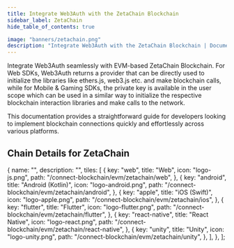 ```yaml
---
title: Integrate Web3Auth with the ZetaChain Blockchain
sidebar_label: ZetaChain
hide_table_of_contents: true

image: "banners/zetachain.png"
description: "Integrate Web3Auth with the ZetaChain Blockchain | Documentation - Web3Auth"
---
```



<SEO
  title="Integrate Web3Auth with the ZetaChain Blockchain"
  description="Integrate Web3Auth with the ZetaChain Blockchain | Documentation - Web3Auth"
  image="https://web3auth.io/docs/banners/zetachain.png"
  slug="/connect-blockchain/evm/zetachain"
/>

Integrate Web3Auth seamlessly with EVM-based ZetaChain Blockchain. For Web SDKs, Web3Auth returns a
provider that can be directly used to initialize the libraries like ethers.js, web3.js etc. and make
blockchain calls, while for Mobile & Gaming SDKs, the private key is available in the user scope
which can be used in a similar way to initialize the respective blockchain interaction libraries and
make calls to the network.

This documentation provides a straightforward guide for developers looking to implement blockchain
connections quickly and effortlessly across various platforms.

## Chain Details for ZetaChain

<ChainDetailsZetaChain />

  {
    name: "",
    description: "",
    tiles: [
      {
        key: "web",
        title: "Web",
        icon: "logo-js.png",
        path: "/connect-blockchain/evm/zetachain/web",
      },
      {
        key: "android",
        title: "Android (Kotlin)",
        icon: "logo-android.png",
        path: "/connect-blockchain/evm/zetachain/android",
      },
      {
        key: "apple",
        title: "iOS (Swift)",
        icon: "logo-apple.png",
        path: "/connect-blockchain/evm/zetachain/ios",
      },
      {
        key: "flutter",
        title: "Flutter",
        icon: "logo-flutter.png",
        path: "/connect-blockchain/evm/zetachain/flutter",
      },
      {
        key: "react-native",
        title: "React Native",
        icon: "logo-react.png",
        path: "/connect-blockchain/evm/zetachain/react-native",
      },
      {
        key: "unity",
        title: "Unity",
        icon: "logo-unity.png",
        path: "/connect-blockchain/evm/zetachain/unity",
      },
    ],
  },
];

<Tiles tileGroups={ZetaChain} />
